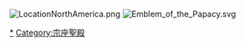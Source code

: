 [[Image:LocationNorthAmerica.png|right]]
[[Image:Emblem_of_the_Papacy.svg|right]]

[[Category:北美洲天主教堂|*]]
[[Category:宗座聖殿|Category:宗座聖殿]]